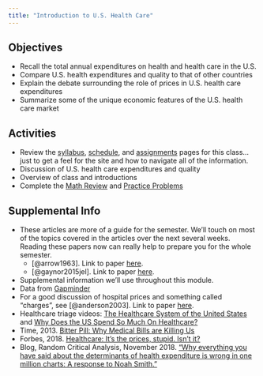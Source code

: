 ```yaml
---
title: "Introduction to U.S. Health Care"
---
```


## Objectives
- Recall the total annual expenditures on health and health care in the U.S.
- Compare U.S. health expenditures and quality to that of other countries
- Explain the debate surrounding the role of prices in U.S. health care expenditures
- Summarize some of the unique economic features of the U.S. health care market

## Activities 
- Review the [syllabus](/syllabus.html), [schedule](/schedule.html), and [assignments](/assignments.html) pages for this class...just to get a feel for the site and how to navigate all of the information.
- Discussion of U.S. health care expenditures and quality
- Overview of class and introductions
- Complete the [Math Review](/resource/review1) and [Practice Problems](/resource/review2)


## Supplemental Info
- <i class="fas fa-book"></i> These articles are more of a guide for the semester. We'll touch on most of the topics covered in the articles over the next several weeks. Reading these papers now can really help to prepare you for the whole semester.
    - [@arrow1963]. Link to paper [here](https://www.jstor.org/stable/1812044).
    - [@gaynor2015jel]. Link to paper [here](https://www.aeaweb.org/articles?id=10.1257/jel.53.2.235).
- <i class="fas fa-external-link-square-alt"></i> Supplemental information we'll use throughout this module.
- Data from [Gapminder](https://www.gapminder.org/)
- For a good discussion of hospital prices and something called "charges", see [@anderson2003]. Link to paper [here](https://www.healthaffairs.org/doi/10.1377/hlthaff.22.3.89).
- Healthcare triage videos: [The Healthcare System of the United States](https://www.youtube.com/watch?v=yN-MkRcOJjY) and [Why Does the US Spend So Much On Healthcare?](https://www.youtube.com/watch?v=tFtAohYPSFc)
- Time, 2013. [Bitter Pill: Why Medical Bills are Killing Us](https://time.com/198/bitter-pill-why-medical-bills-are-killing-us/)
- Forbes, 2018. [Healthcare: It's the prices, stupid. Isn't it?](https://www.forbes.com/sites/elliekincaid/2018/03/13/healthcare-its-the-prices-stupid-isnt-it/#52a5fda3198a)
- Blog, Random Critical Analysis, November 2018. ["Why everything you have said about the determinants of health expenditure is wrong in one million charts: A response to Noah Smith."](https://randomcriticalanalysis.com/2018/11/19/why-everything-you-know-about-healthcare-is-wrong-in-one-million-charts-a-response-to-noah-smith/)